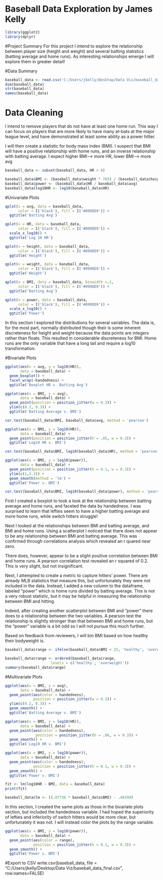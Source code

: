 Baseball Data Exploration by James Kelly
========================================================


```r
library(ggplot2)
library(dplyr)
```

#Project Summary
For this project I intend to explore the relationship between player size (height and weight) and several batting statistics (batting average and home runs). As interesting relationships emerge I will explore them in greater detail!

#Data Summary
```r
baseball_data <- read.csv('C:/Users/jkelly/Desktop/Data Viz/baseball_data_final.csv')
dim(baseball_data)
str(baseball_data)
names(baseball_data)
```


# Data Cleaning
I intend to remove players that do not have at least one home run. This way I can focus on players that are more likely to have many at-bats at the major league level, and have demonstrated at least some ability as a power hitter.

I will then create a statistic for body mass index (BMI). I suspect that BMI will have a positive relationship with home runs, and an inverse relationship with batting average.
I expect higher BMI--> more HR, lower BMI--> more avg
```r
baseball_data <- subset(baseball_data, HR > 0)

baseball_data$BMI <- (baseball_data$weight * 703) / (baseball_data$height^2)
baseball_data$power <- (baseball_data$HR / baseball_data$avg)
baseball_data$log10HR <- log10(baseball_data$HR)
```


#Univariate Plots
```r
qplot(x = avg, data = baseball_data,
      color = I('black'), fill = I('#099DD9')) +
  ggtitle('Batting Avg')

qplot(x = HR, data = baseball_data,
      color = I('black'), fill = I('#099DD9')) +
  scale_x_log10() +
  ggtitle('Log 10 HR')

qplot(x = height, data = baseball_data,
      color = I('black'), fill = I('#099DD9')) +
  ggtitle('Height')

qplot(x = weight, data = baseball_data,
      color = I('black'), fill = I('#099DD9')) +
  ggtitle('Weight')

qplot(x = BMI, data = baseball_data, binwidth =.1,
      color = I('black'), fill = I('#099DD9')) +
  ggtitle('Batting Avg')

qplot(x = power, data = baseball_data,
      color = I('black'), fill = I('#099DD9')) +
  scale_x_log10() +
  ggtitle('Power')

```
In this section I explored the distributions for several variables. The data is, for the most part, normally distributed though their is some inherent discreteness for height and weight because the data points are integers rather than floats. This resulted in considerable discreteness for BMI. Home runs are the only variable that have a long tail and require a log10 transformation.

#Bivariate Plots
```r
ggplot(aes(x = avg, y = log10(HR)),
       data = baseball_data) +
  geom_boxplot() +
  facet_wrap(~handedness) +
  ggtitle('Boxplot HR v. Batting Avg')

ggplot(aes(x = BMI, y = avg),
       data = baseball_data) +
  geom_point(position = position_jitter(w = 0.3)) +
  ylim(c(0.2, 0.3)) +
  ggtitle('Batting Average v. BMI')

cor.test(baseball_data$BMI, baseball_data$avg, method = 'pearson')

ggplot(aes(x = BMI, y = log10(HR)),
       data = baseball_data) +
  geom_point(position = position_jitter(h = .05, w = 0.3)) +
  ggtitle('Log10 HR v. BMI')

cor.test(baseball_data$BMI, log10(baseball_data$HR), method = 'pearson')

ggplot(aes(x = BMI, y = log10(power)),
       data = baseball_data) +
  geom_point(position = position_jitter(h = 0.1, w = 0.3)) +
  ylim(c(1,3.2)) +
  geom_smooth(method = 'lm') +
  ggtitle('Power v. BMI')

cor.test(baseball_data$BMI, log10(baseball_data$power), method = 'pearson')       
```

First I created a boxplot to took a look at the relationship between batting average and home runs, and faceted the data by handedness. I was surprised to learn that lefties seem to have a higher batting average and more home runs, while switch hitters struggle!

Next I looked at the relationships between BMI and batting average, and BMI and home runs. Using a scatterplot I noticed that there does not appear to be any relationship between BMI and batting average. This was confirmed through correlations analysis which revealed an r quared near zero.

There does, however, appear to be a slight positive correlation between BMI and home runs. A pearson correlation test revealed an r squared of 0.2. This is very slight, but not insignificant. 

Next, I attempted to create a metric to capture hitters' power. There are already MLB statistics that measure this, but unfortunately they were not included in the data. Instead, I added a new column to the dataframe, labeled "power" which is home runs divided by batting average. This is not a very robust statistic, but it may be helpful in measuring the relationship between BMI and hitting.

Indeed, after creating another scatterplot between BMI and "power" there does to a relationship between the two variables. A pearson test the relationship is slightly stronger than that between BMI and home runs, but the "power" variable is a bit odd so I will not pursue this much further.

Based on feedback from reviewers, I will bin BMI based on how healthy their bodyweight is.

```r
baseball_data$range <- ifelse(baseball_data$BMI < 25, 'healthy', 'overweight')

baseball_data$range <- ordered(baseball_data$range,
                     levels = c('healthy', 'overweight'))
summary(baseball_data$range)
```

#Multivariate Plots
```r

ggplot(aes(x = BMI, y = avg),
       data = baseball_data) +
  geom_point(aes(color = handedness),
             position = position_jitter(w = 0.3)) +
  ylim(c(0.2, 0.3)) +
  geom_smooth() +
  ggtitle('Batting Average v. BMI')

ggplot(aes(x = BMI, y = log10(HR)),
       data = baseball_data) +
  geom_point(aes(color = handedness),
              position = position_jitter(h = .06, w = 0.3)) +
  geom_smooth() +
  ggtitle('Log10 HR v. BMI')

ggplot(aes(x = BMI, y = log10(power)),
       data = baseball_data) +
  geom_point(aes(color = handedness),
             position = position_jitter(h = 0.1, w = 0.3)) +
  geom_smooth() +
  ggtitle('Power v. BMI') 

fit <- lm(log10HR ~ BMI, data = baseball_data)
print(fit)

baseball_data$lm <- ((.07736 * baseball_data$BMI) - .46399)
```

In this section, I created the same plots as those in the bivariate plots section, but included the handedness variable. I had hoped the superiority of lefties and inferiority of switch hitters would be more clear, but unfortunately it was not. I will instead color the plots by the range variable.
```r
ggplot(aes(x = BMI, y = log10(power)),
       data = baseball_data) +
  geom_point(aes(color = range),
             position = position_jitter(h = 0.1, w = 0.3)) +
  geom_smooth() +
  ggtitle('Power v. BMI')
```



#Export to CSV
write.csv(baseball_data, file = "C:/Users/jkelly/Desktop/Data Viz/baseball_data_final.csv", row.names=FALSE)
